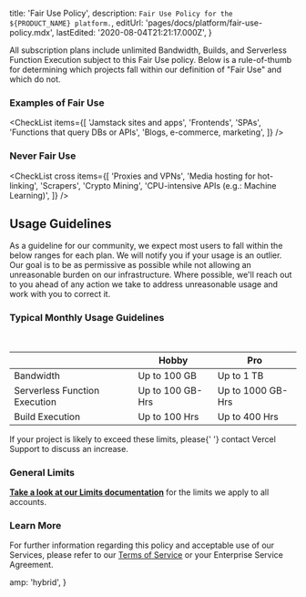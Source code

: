 
  title: 'Fair Use Policy',
  description: `Fair Use Policy for the ${PRODUCT_NAME} platform.`,
  editUrl: 'pages/docs/platform/fair-use-policy.mdx',
  lastEdited: '2020-08-04T21:21:17.000Z',
}

All subscription plans include unlimited Bandwidth, Builds, and Serverless Function Execution subject to this Fair Use policy. Below is a rule-of-thumb for determining which projects fall within our definition of "Fair Use" and which do not.

### Examples of Fair Use

<CheckList
  items={[
    'Jamstack sites and apps',
    'Frontends',
    'SPAs',
    'Functions that query DBs or APIs',
    'Blogs, e-commerce, marketing',
  ]}
/>

### Never Fair Use

<CheckList
  cross
  items={[
    'Proxies and VPNs',
    'Media hosting for hot-linking',
    'Scrapers',
    'Crypto Mining',
    'CPU-intensive APIs (e.g.: Machine Learning)',
  ]}
/>

## Usage Guidelines

As a guideline for our community, we expect most users to fall within the below ranges for each plan. We will notify you if your usage is an outlier. Our goal is to be as permissive as possible while not allowing an unreasonable burden on our infrastructure. Where possible, we'll reach out to you ahead of any action we take to address unreasonable usage and work with you to correct it.

### Typical Monthly Usage Guidelines

<br />

|                               | Hobby            | Pro               |
| ----------------------------- | ---------------- | ----------------- |
| Bandwidth                     | Up to 100 GB     | Up to 1 TB        |
| Serverless Function Execution | Up to 100 GB-Hrs | Up to 1000 GB-Hrs |
| Build Execution               | Up to 100 Hrs    | Up to 400 Hrs     |

<Note>
  If your project is likely to exceed these limits, please{' '}
  <Link href="/support/request">contact Vercel Support</Link> to discuss an
  increase.
</Note>

### General Limits

[**Take a look at our Limits documentation**](/docs/v2/platform/limits#general-limits) for the limits we apply to all accounts.

### Learn More

For further information regarding this policy and acceptable use of our Services, please refer to our [Terms of Service](/legal/terms#fair-use) or your Enterprise Service Agreement.


  amp: 'hybrid',
}
